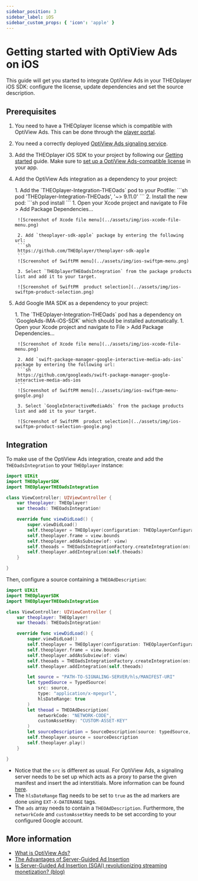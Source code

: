```yaml
---
sidebar_position: 3
sidebar_label: iOS
sidebar_custom_props: { 'icon': 'apple' }
---
```


# Getting started with OptiView Ads on iOS

This guide will get you started to integrate OptiView Ads in your THEOplayer iOS SDK: configure the license, update dependencies and set the source description.

## Prerequisites


1.  You need to have a THEOplayer license which is compatible with OptiView Ads. This can be done through the [player portal](https://portal.theoplayer.com).
2.  You need a correctly deployed [OptiView Ads signaling service](signaling-service.mdx).
3.  Add the THEOplayer iOS SDK to your project by following our [Getting started](/theoplayer/getting-started/sdks/ios/getting-started) guide. Make sure to [set up a OptiView Ads-compatible license](/theoplayer/getting-started/sdks/ios/getting-started/#theoplayer-license) in your app.
4.  Add the OptiView Ads integration as a dependency to your project:
    <Tabs queryString="lang">
    <!-- prettier-ignore-start -->
    <TabItem value="cocoapods" label="CocoaPods">
        1. Add the `THEOplayer-Integration-THEOads` pod to your Podfile:
        ```sh
        pod 'THEOplayer-Integration-THEOads', '~> 9.11.0'
        ```
        2. Install the new pod:
        ```sh
        pod install
        ```
    </TabItem>
    <TabItem value="swiftpm" label="SwiftPM">
         1. Open your Xcode project and navigate to File > Add Package Dependencies...

         ![Screenshot of Xcode file menu](../assets/img/ios-xcode-file-menu.png)

         2. Add `theoplayer-sdk-apple` package by entering the following url:
         ```sh
         https://github.com/THEOplayer/theoplayer-sdk-apple
         ```
         ![Screenshot of SwiftPM menu](../assets/img/ios-swiftpm-menu.png)

         3. Select `THEOplayerTHEOadsIntegration` from the package products list and add it to your target.

         ![Screenshot of SwiftPM  product selection](../assets/img/ios-swiftpm-product-selection.png)

    </TabItem>
    <!-- prettier-ignore-end -->
    </Tabs>

5.  Add Google IMA SDK as a dependency to your project:
    <Tabs queryString="lang">
    <!-- prettier-ignore-start -->
    <TabItem value="cocoapods" label="CocoaPods">
        1. The `THEOplayer-Integration-THEOads` pod has a dependency on `GoogleAds-IMA-iOS-SDK` which should be installed automatically.
    </TabItem>
    <TabItem value="swiftpm" label="SwiftPM">
         1. Open your Xcode project and navigate to File > Add Package Dependencies...

         ![Screenshot of Xcode file menu](../assets/img/ios-xcode-file-menu.png)

         2. Add `swift-package-manager-google-interactive-media-ads-ios` package by entering the following url:
         ```sh
         https://github.com/googleads/swift-package-manager-google-interactive-media-ads-ios
         ```
         ![Screenshot of SwiftPM menu](../assets/img/ios-swiftpm-menu-google.png)

         3. Select `GoogleInteractiveMediaAds` from the package products list and add it to your target.

         ![Screenshot of SwiftPM  product selection](../assets/img/ios-swiftpm-product-selection-google.png)

    </TabItem>
    <!-- prettier-ignore-end -->
    </Tabs>

## Integration

To make use of the OptiView Ads integration, create and add the `THEOadsIntegration` to your `THEOplayer` instance:

```swift
import UIKit
import THEOplayerSDK
import THEOplayerTHEOadsIntegration

class ViewController: UIViewController {
    var theoplayer: THEOplayer!
    var theoads: THEOadsIntegration!

    override func viewDidLoad() {
        super.viewDidLoad()
        self.theoplayer = THEOplayer(configuration: THEOplayerConfigurationBuilder().build())
        self.theoplayer.frame = view.bounds
        self.theoplayer.addAsSubview(of: view)
        self.theoads = THEOadsIntegrationFactory.createIntegration(on: self.theoplayer)
        self.theoplayer.addIntegration(self.theoads)
    }

}
```

Then, configure a source containing a `THEOAdDescription`:

```swift
import UIKit
import THEOplayerSDK
import THEOplayerTHEOadsIntegration

class ViewController: UIViewController {
    var theoplayer: THEOplayer!
    var theoads: THEOadsIntegration!

    override func viewDidLoad() {
        super.viewDidLoad()
        self.theoplayer = THEOplayer(configuration: THEOplayerConfigurationBuilder().build())
        self.theoplayer.frame = view.bounds
        self.theoplayer.addAsSubview(of: view)
        self.theoads = THEOadsIntegrationFactory.createIntegration(on: self.theoplayer)
        self.theoplayer.addIntegration(self.theoads)

        let source = "PATH-TO-SIGNALING-SERVER/hls/MANIFEST-URI"
        let typedSource = TypedSource(
            src: source,
            type: "application/x-mpegurl",
            hlsDateRange: true
        )
        let theoad = THEOAdDescription(
            networkCode: "NETWORK-CODE",
            customAssetKey: "CUSTOM-ASSET-KEY"
        )
        let sourceDescription = SourceDescription(source: typedSource, ads: [theoad])
        self.theoplayer.source = sourceDescription
        self.theoplayer.play()
    }

}
```

- Notice that the `src` is different as usual. For OptiView Ads, a signaling server needs to be set up which acts as a proxy to parse the given manifest and insert the ad interstitials.
  More information can be found [here](signaling-service.mdx).
- The `hlsDateRange` flag needs to be set to `true` as the ad markers are done using `EXT-X-DATERANGE` tags.
- The `ads` array needs to contain a `THEOAdDescription`. Furthermore, the `networkCode` and `customAssetKey` needs to be set according to your configured Google account.

## More information

- [What is OptiView Ads?](https://optiview.dolby.com/products/server-guided-ad-insertion/)
- [The Advantages of Server-Guided Ad Insertion](https://optiview.dolby.com/solutions/personalized-advertising/)
- [Is Server-Guided Ad Insertion (SGAI) revolutionizing streaming monetization? (blog)](https://optiview.dolby.com/resources/blog/advertising/what-is-sgai-server-guided-ad-insertion-in-streaming/)
